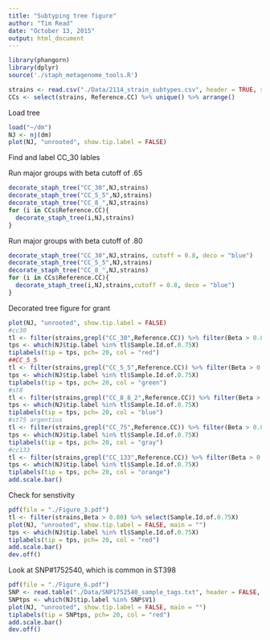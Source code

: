 ```yaml
---
title: "Subtyping tree figure"
author: "Tim Read"
date: "October 13, 2015"
output: html_document
---
```



```r
library(phangorn)
library(dplyr)
source('./staph_metagenome_tools.R')
```



```r
strains <- read.csv("./Data/2114_strain_subtypes.csv", header = TRUE, stringsAsFactors = FALSE)
CCs <- select(strains, Reference.CC) %>% unique() %>% arrange()
```

Load tree

```r
load("~/dm")
NJ <- nj(dm)
plot(NJ, "unrooted", show.tip.label = FALSE)
```
 Find and label CC_30 lables
 
 Run major groups with beta cutoff of .65
```r
decorate_staph_tree("CC_30",NJ,strains)
decorate_staph_tree("CC_5_5",NJ,strains)
decorate_staph_tree("CC_8_",NJ,strains)
for (i in CCs$Reference.CC){
  decorate_staph_tree(i,NJ,strains)
}
```
Run major groups with beta cutoff of .80
```r
decorate_staph_tree("CC_30",NJ,strains, cutoff = 0.8, deco = "blue")
decorate_staph_tree("CC_5_5",NJ,strains)
decorate_staph_tree("CC_8_",NJ,strains)
for (i in CCs$Reference.CC){
  decorate_staph_tree(i,NJ,strains,cutoff = 0.8, deco = "blue")
}
```
Decorated tree figure for grant

```r
plot(NJ, "unrooted", show.tip.label = FALSE)
#cc30
tl <- filter(strains,grepl("CC_30",Reference.CC)) %>% filter(Beta > 0.80) %>% select(Sample.Id.of.0.75X)
tps <- which(NJ$tip.label %in% tl$Sample.Id.of.0.75X)
tiplabels(tip = tps, pch= 20, col = "red")
##CC_5_5
tl <- filter(strains,grepl("CC_5_5",Reference.CC)) %>% filter(Beta > 0.80) %>% select(Sample.Id.of.0.75X)
tps <- which(NJ$tip.label %in% tl$Sample.Id.of.0.75X)
tiplabels(tip = tps, pch= 20, col = "green")
#st8
tl <- filter(strains,grepl("CC_8_8_2",Reference.CC)) %>% filter(Beta > 0.80) %>% select(Sample.Id.of.0.75X)
tps <- which(NJ$tip.label %in% tl$Sample.Id.of.0.75X)
tiplabels(tip = tps, pch= 20, col = "blue")
#st75 argentius
tl <- filter(strains,grepl("CC_75",Reference.CC)) %>% filter(Beta > 0.80) %>% select(Sample.Id.of.0.75X)
tps <- which(NJ$tip.label %in% tl$Sample.Id.of.0.75X)
tiplabels(tip = tps, pch= 20, col = "gray")
#cc133
tl <- filter(strains,grepl("CC_133",Reference.CC)) %>% filter(Beta > 0.80) %>% select(Sample.Id.of.0.75X)
tps <- which(NJ$tip.label %in% tl$Sample.Id.of.0.75X)
tiplabels(tip = tps, pch= 20, col = "orange")
add.scale.bar()
```
Check for senstivity

```r
pdf(file = "./Figure_3.pdf")
tl <- filter(strains,Beta > 0.80) %>% select(Sample.Id.of.0.75X)
plot(NJ, "unrooted", show.tip.label = FALSE, main = "")
tps <- which(NJ$tip.label %in% tl$Sample.Id.of.0.75X)
tiplabels(tip = tps, pch= 20, col = "red")
add.scale.bar()
dev.off()
```

Look at SNP#1752540, which is common in ST398
```r
pdf(file = "./Figure_6.pdf")
SNP <- read.table("./Data/SNP1752540_sample_tags.txt", header = FALSE, stringsAsFactors = FALSE)
SNPtps <- which(NJ$tip.label %in% SNP$V1)
plot(NJ, "unrooted", show.tip.label = FALSE, main = "")
tiplabels(tip = SNPtps, pch= 20, col = "red")
add.scale.bar()
dev.off()
```
